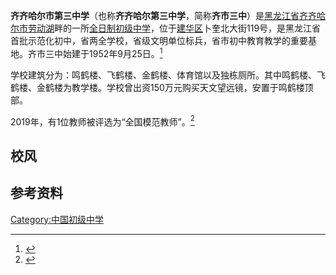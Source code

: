 {{coord|47.36045|123.95395|display=title}}

{{Infobox school
| image = Qiqihar No.3 Middle School.jpg
| name = 齐齐哈尔市第三中学
| address = {{CHN}}[[黑龙江省|黑龙江省]][[齐齐哈尔市|齐齐哈尔市]][[建华区|建华区]]卜奎北大街119号
| area = 45000m²
| established = 1952年9月25日
| motto = 厚德敦行
| other_name = Qiqihar No.3 Middle school
齐市三中
| type = 公立中学
| principal = 孙辉
| postcode = 161006
| coordinates = {{coord|47.36045|123.95395|display=inline}}
| caption = 齐市三中在[[卜奎大街|卜奎大街]]上的东门
}}

'''齐齐哈尔市第三中学'''（也称'''齐齐哈尔第三中学'''，简称'''齐市三中'''）是[[黑龙江省|黑龙江省]][[齐齐哈尔市|齐齐哈尔市]][[劳动湖|劳动湖]]畔的一所[[全日制|全日制]][[初级中学|初级中学]]，位于[[建华区|建华区]]卜奎北大街119号，是黑龙江省首批示范化初中，省两全学校，省级文明单位标兵，省市初中教育教学的重要基地。齐市三中始建于1952年9月25日。<ref>{{Cite web|title=我的母校齐齐哈尔市第三中学|url=http://blog.sina.com.cn/s/blog_617ddfea0100gpgx.html|accessdate=|author=|date=|format=|publisher=|language=}}</ref>

学校建筑分为：鸣鹤楼、飞鹤楼、金鹤楼、体育馆以及独栋厕所。其中鸣鹤楼、飞鹤楼、金鹤楼为教学楼。学校曾出资150万元购买天文望远镜，安置于鸣鹤楼顶部。

2019年，有1位教师被评选为“全国模范教师”。<ref>{{Cite web|title=黑龙江23名教师被推荐为全国模范_手机搜狐网|url=https://m.sohu.com/a/336040553_114731|accessdate=2020-09-13|work=m.sohu.com}}</ref>

== 校风 ==
{{Citation needed|勤奋、团结、求实、健康}}

== 参考资料 ==

[[Category:中国初级中学|Category:中国初级中学]]